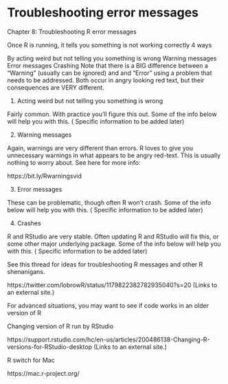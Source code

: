 # Troubleshooting error messages
Chapter 8: Troubleshooting R error messages

Once R is running, it tells you something is not working correctly 4 ways

By acting weird but not telling you something is wrong
Warning messages
Error messages
Crashing
Note that there is a BIG difference between a “Warning” (usually can be ignored) and and “Error” using a problem that needs to be addressed.  Both occur in angry looking red text, but their consequences are VERY different.

1) Acting weird but not telling you something is wrong

  Fairly common.  With practice you’ll figure this out.  Some of the info below will help you with this. ( Specific information to be added later)

2) Warning messages

  Again, warnings are very different than errors.  R loves to give you unnecessary warnings in what appears to be angry red-text.  This is usually nothing to worry about.  See here for more info: 

  https://bit.ly/Rwarningsvid

3) Error messages

  These can be problematic, though often R won’t crash.   Some of the info below will help you with this. ( Specific information to be added later)

4) Crashes

  R and RStudio are very stable.  Often updating R and RStudio will fix this, or some other major underlying package.  Some of the info below will help you with this. ( Specific information to be added later)

See this thread for ideas for troubleshooting R messages and other R shenanigans.

https://twitter.com/lobrowR/status/1179822382782935040?s=20 (Links to an external site.)

 

For advanced situations, you may want to see if code works in an older version of R

Changing version of R run by RStudio

https://support.rstudio.com/hc/en-us/articles/200486138-Changing-R-versions-for-RStudio-desktop (Links to an external site.)

 

R switch for Mac

https://mac.r-project.org/
